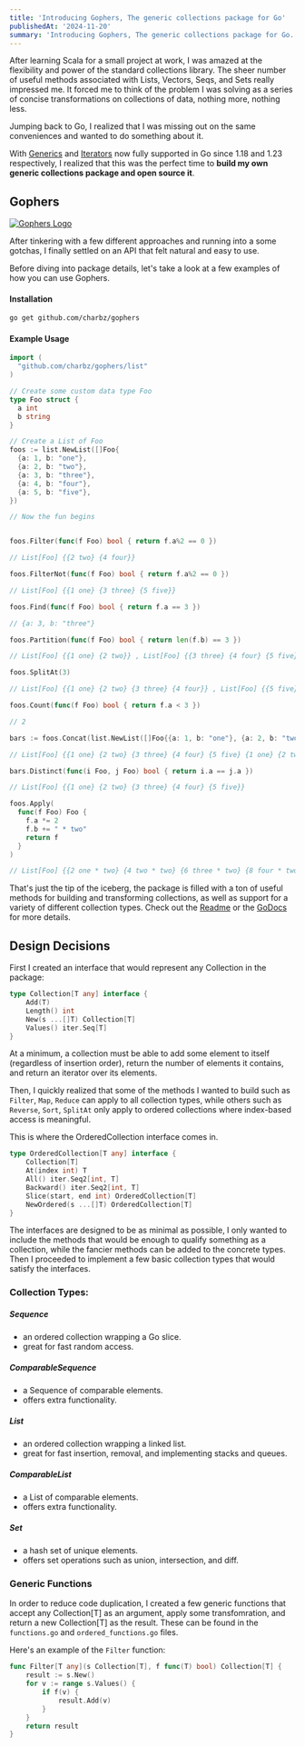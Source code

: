 ```yaml
---
title: 'Introducing Gophers, The generic collections package for Go'
publishedAt: '2024-11-20'
summary: 'Introducing Gophers, The generic collections package for Go.'
---
```


After learning Scala for a small project at work, I was amazed at the flexibility and power of the standard collections library.
The sheer number of useful methods associated with Lists, Vectors, Seqs, and Sets really impressed me. 
It forced me to think of the problem I was solving as a series of concise transformations on collections of data, nothing more, nothing less.

Jumping back to Go, I realized that I was missing out on the same conveniences and wanted to do something about it. 

With [Generics](https://go.dev/blog/intro-generics) and [Iterators](https://tip.golang.org/doc/go1.23#iterators) now fully supported in Go since 1.18 and 1.23 respectively, 
I realized that this was the perfect time to **build my own generic collections package and open source it**.

## Gophers

[<img src="/images/gophers.png" alt="Gophers Logo"/>](https://github.com/charbz/gophers)

After tinkering with a few different approaches and running into a some gotchas, I finally settled on an API that felt natural and easy to use.

Before diving into package details, let's take a look at a few examples of how you can use Gophers.

#### Installation

```bash
go get github.com/charbz/gophers
```

#### Example Usage

```go
import (
  "github.com/charbz/gophers/list"
)

// Create some custom data type Foo
type Foo struct {
  a int
  b string
}

// Create a List of Foo
foos := list.NewList([]Foo{
  {a: 1, b: "one"}, 
  {a: 2, b: "two"}, 
  {a: 3, b: "three"}, 
  {a: 4, b: "four"}, 
  {a: 5, b: "five"},
})

// Now the fun begins


foos.Filter(func(f Foo) bool { return f.a%2 == 0 }) 

// List[Foo] {{2 two} {4 four}}

foos.FilterNot(func(f Foo) bool { return f.a%2 == 0 }) 

// List[Foo] {{1 one} {3 three} {5 five}}

foos.Find(func(f Foo) bool { return f.a == 3 }) 

// {a: 3, b: "three"}

foos.Partition(func(f Foo) bool { return len(f.b) == 3 })

// List[Foo] {{1 one} {2 two}} , List[Foo] {{3 three} {4 four} {5 five}}

foos.SplitAt(3) 

// List[Foo] {{1 one} {2 two} {3 three} {4 four}} , List[Foo] {{5 five}}

foos.Count(func(f Foo) bool { return f.a < 3 }) 

// 2

bars := foos.Concat(list.NewList([]Foo{{a: 1, b: "one"}, {a: 2, b: "two"}})) 

// List[Foo] {{1 one} {2 two} {3 three} {4 four} {5 five} {1 one} {2 two}}

bars.Distinct(func(i Foo, j Foo) bool { return i.a == j.a }) 

// List[Foo] {{1 one} {2 two} {3 three} {4 four} {5 five}}

foos.Apply(
  func(f Foo) Foo {
    f.a *= 2
    f.b += " * two"
    return f
  }
)

// List[Foo] {{2 one * two} {4 two * two} {6 three * two} {8 four * two} {10 five * two}}
```

That's just the tip of the iceberg, the package is filled with a ton of useful methods for building and transforming collections,
as well as support for a variety of different collection types. Check out the [Readme](https://github.com/charbz/gophers) or the [GoDocs](https://pkg.go.dev/github.com/charbz/gophers) for more details.

## Design Decisions

First I created an interface that would represent any Collection in the package:

```go
type Collection[T any] interface {
	Add(T)
	Length() int
	New(s ...[]T) Collection[T]
	Values() iter.Seq[T]
}
```
At a minimum, a collection must be able to add some element to itself (regardless of insertion order), return the number of elements it contains, and return an iterator over its elements.

Then, I quickly realized that some of the methods I wanted to build such as `Filter`, `Map`, `Reduce` can apply to all collection types, while others such as `Reverse`, `Sort`, `SplitAt` only apply to ordered collections where index-based access is meaningful.

This is where the OrderedCollection interface comes in.

```go
type OrderedCollection[T any] interface {
	Collection[T]
	At(index int) T
	All() iter.Seq2[int, T]
	Backward() iter.Seq2[int, T]
	Slice(start, end int) OrderedCollection[T]
	NewOrdered(s ...[]T) OrderedCollection[T]
}
```

The interfaces are designed to be as minimal as possible, I only wanted to include the methods that would be enough to qualify something as a collection, while the fancier methods can be added to the concrete types.
Then I proceeded to implement a few basic collection types that would satisfy the interfaces.

### Collection Types:

##### Sequence
  - an ordered collection wrapping a Go slice. 
  - great for fast random access.

##### ComparableSequence
  - a Sequence of comparable elements. 
  - offers extra functionality.

##### List
  - an ordered collection wrapping a linked list. 
  - great for fast insertion, removal, and implementing stacks and queues.

##### ComparableList
  - a List of comparable elements. 
  - offers extra functionality.

##### Set
  - a hash set of unique elements.
  - offers set operations such as union, intersection, and diff.

### Generic Functions

In order to reduce code duplication, I created a few generic functions that accept any Collection[T] as an argument, apply some transfomration, and return a new Collection[T] as the result.
These can be found in the `functions.go` and `ordered_functions.go` files. 

Here's an example of the `Filter` function:

```go
func Filter[T any](s Collection[T], f func(T) bool) Collection[T] {
	result := s.New()
	for v := range s.Values() {
		if f(v) {
			result.Add(v)
		}
	}
	return result
}
```
